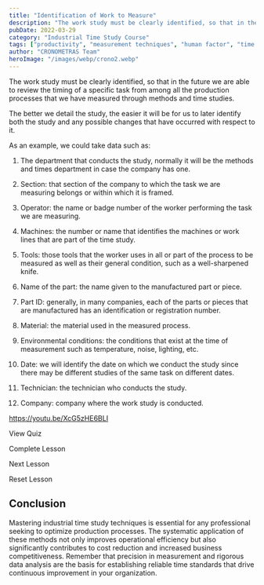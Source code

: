 ```yaml
---
title: "Identification of Work to Measure"
description: "The work study must be clearly identified, so that in the future we are able to review the timing of a specific task from among all the production processes that we have measured through methods and time studies."
pubDate: 2022-03-29
category: "Industrial Time Study Course"
tags: ["productivity", "measurement techniques", "human factor", "time measurement", "time study", "operator performance", "methods study", "method design"]
author: "CRONOMETRAS Team"
heroImage: "/images/webp/crono2.webp"
---
```


The work study must be clearly identified, so that in the future we are able to review the timing of a specific task from among all the production processes that we have measured through methods and time studies.

The better we detail the study, the easier it will be for us to later identify both the study and any possible changes that have occurred with respect to it.

As an example, we could take data such as:

1. The department that conducts the study, normally it will be the methods and times department in case the company has one.

2. Section: that section of the company to which the task we are measuring belongs or within which it is framed.

3. Operator: the name or badge number of the worker performing the task we are measuring.

4. Machines: the number or name that identifies the machines or work lines that are part of the time study.

5. Tools: those tools that the worker uses in all or part of the process to be measured as well as their general condition, such as a well-sharpened knife.

6. Name of the part: the name given to the manufactured part or piece.

7. Part ID: generally, in many companies, each of the parts or pieces that are manufactured has an identification or registration number.

8. Material: the material used in the measured process.

9. Environmental conditions: the conditions that exist at the time of measurement such as temperature, noise, lighting, etc.

10. Date: we will identify the date on which we conduct the study since there may be different studies of the same task on different dates.

11. Technician: the technician who conducts the study.

12. Company: company where the work study is conducted.

https://youtu.be/XcG5zHE6BLI

View Quiz

Complete Lesson

Next Lesson

Reset Lesson

## Conclusion

Mastering industrial time study techniques is essential for any professional seeking to optimize production processes. The systematic application of these methods not only improves operational efficiency but also significantly contributes to cost reduction and increased business competitiveness. Remember that precision in measurement and rigorous data analysis are the basis for establishing reliable time standards that drive continuous improvement in your organization.

